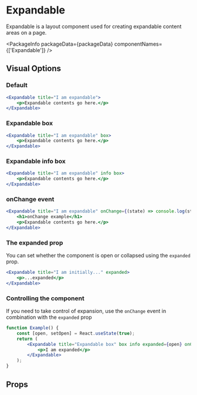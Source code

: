 
# Expandable

Expandable is a layout component used for creating expandable content areas on a
page.

<PackageInfo packageData={packageData} componentNames={['Expandable']} />

## Visual Options

### Default

```jsx example
<Expandable title="I am expandable">
    <p>Expandable contents go here.</p>
</Expandable>
```

### Expandable box

```jsx example
<Expandable title="I am expandable" box>
    <p>Expandable contents go here.</p>
</Expandable>
```

### Expandable info box

```jsx example
<Expandable title="I am expandable" info box>
    <p>Expandable contents go here.</p>
</Expandable>
```

### onChange event

```jsx example
<Expandable title="I am expandable" onChange={(state) => console.log(state)}>
    <h1>onChange example</h1>
    <p>Expandable contents go here.</p>
</Expandable>
```

### The expanded prop

You can set whether the component is open or collapsed using the `expanded`
prop.

```jsx example
<Expandable title="I am initially..." expanded>
    <p>...expanded</p>
</Expandable>
```

### Controlling the component

If you need to take control of expansion, use the `onChange` event in
combination with the `expanded` prop

```jsx example
function Example() {
    const [open, setOpen] = React.useState(true);
    return (
        <Expandable title="Expandable box" box info expanded={open} onChange={setOpen}>
            <p>I am expanded</p>
        </Expandable>
    );
}
```

## Props

```props packages/expandable/src/component.tsx

```
